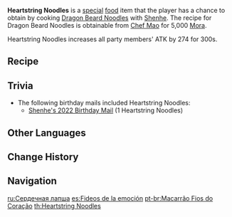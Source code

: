 {{Food Infobox
|id              = 108372
|description     = Perhaps this comes from her desire to recreate a flavor that lives only in her memories, but Shenhe has poured much time and effort into both making and plating this dish.  The smooth noodles and delectable soup make a great impression indeed, but the most indelible aspects are the dedication and heart put into this dish…
|type            = ATK-Boosting Dishes
|effectType      = ATK Up
|effect          = Increases all party members' ATK by '''274''' for 300s.
|rarity          = 3
|character       = Shenhe
|base            = Dragon Beard Noodles
}}
'''Heartstring Noodles''' is a [[:Category:Special Dishes|special]] [[food]] item that the player has a chance to obtain by cooking [[Dragon Beard Noodles]] with [[Shenhe]].  The recipe for Dragon Beard Noodles is obtainable from [[Chef Mao]] for 5,000 [[Mora]].

Heartstring Noodles increases all party members' ATK by 274 for 300s.

==Recipe==
{{Recipe
|type = Cooking
|character = Shenhe
|Flour = 4
|Fowl = 2
|Mushroom = 2
|Ham = 1
|sort = Flour,Fowl,Mushroom,Ham
}}

==Trivia==
* The following birthday mails included Heartstring Noodles:
** [[Birthday/Shenhe#Longevity...|Shenhe's 2022 Birthday Mail]] (1 Heartstring Noodles)

==Other Languages==
{{Other Languages
|en      = Heartstring Noodles
|zhs     = 连心面
|zhs_rm  = Liánxīn Miàn
|zht     = 連心麵
|zht_rm  = Liánxīn Miàn
|zh_tl   = Linked Hearts Noodles
|ja      = 連心麺
|ja_rm   = Renshin Men{{Assumed}}
|ja_tl   = Linked Hearts Noodles
|ko      = 연심면
|ko_rm   = Yeonsimmyeon
|ko_tl   = Heartstring Noodles
|es      = Fideos de la emoción
|es_tl   = Noodles of Emotion
|fr      = Nouilles du cœur
|fr_tl   = Heart Noodles
|ru      = Сердечная лапша
|ru_tl   = 
|th      = Heartstring Noodles
|vi      = Mì Liên Tâm
|vi_tl   = Linked Hearts Noodles
|de      = Herznudeln
|de_tl   = Heart Noodles
|id      = Heartstring Noodles
|pt      = Macarrão Fios do Coração
|pt_tl   = Threads of the Heart Noodle
}}

==Change History==
{{Change History|2.4}}

==Navigation==
{{Food Navbox|type=Special Dishes}}

[[ru:Сердечная лапша]]
[[es:Fideos de la emoción]]
[[pt-br:Macarrão Fios do Coração]]
[[th:Heartstring Noodles]]